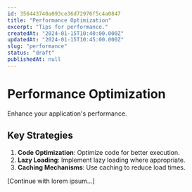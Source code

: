```yaml
---
id: 356443740a093ce36d72976f5c4a0847
title: "Performance Optimization"
excerpt: "Tips for performance."
createdAt: "2024-01-15T10:40:00.000Z"
updatedAt: "2024-01-15T10:45:00.000Z"
slug: "performance"
status: "draft"
publishedAt: null
---
```


# Performance Optimization

Enhance your application's performance.

## Key Strategies

1. **Code Optimization**: Optimize code for better execution.
2. **Lazy Loading**: Implement lazy loading where appropriate.
3. **Caching Mechanisms**: Use caching to reduce load times.

[Continue with lorem ipsum...]
